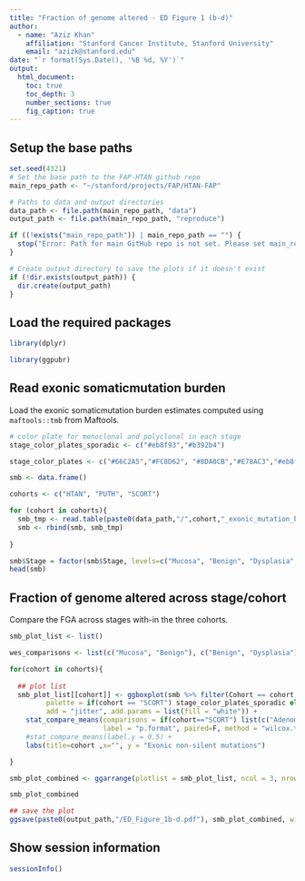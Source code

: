 ```yaml
---
title: "Fraction of genome altered - ED Figure 1 (b-d)"
author: 
  - name: "Aziz Khan"
    affiliation: "Stanford Cancer Institute, Stanford University"
    email: "azizk@stanford.edu"
date: "`r format(Sys.Date(), '%B %d, %Y')`"
output:
  html_document:
    toc: true
    toc_depth: 3
    number_sections: true
    fig_caption: true
---
```


## Setup the base paths
```r

set.seed(4321)
# Set the base path to the FAP-HTAN github repo
main_repo_path <- "~/stanford/projects/FAP/HTAN-FAP"

# Paths to data and output directories
data_path <- file.path(main_repo_path, "data")
output_path <- file.path(main_repo_path, "reproduce")

if ((!exists("main_repo_path")) | main_repo_path == "") {
  stop("Error: Path for main GitHub repo is not set. Please set main_repo_path <- '/path/to/repo/HTAN-FAP' and try again!")
}

# Create output directory to save the plots if it doesn't exist
if (!dir.exists(output_path)) {
  dir.create(output_path)
}
```

## Load the required packages

```r

library(dplyr)

library(ggpubr)

```


## Read exonic somaticmutation burden 
Load the exonic somaticmutation burden  estimates computed using `maftools::tmb` from Maftools.
```r

# color plate for monoclonal and polyclonal in each stage
stage_color_plates_sporadic <- c("#eb8f93","#b392b4")

stage_color_plates <- c("#66C2A5","#FC8D62", "#8DA0CB","#E78AC3","#eb8f93","#b392b4","#A6D854","#FFD92F","#E5C494","#B3B3B3")

smb <- data.frame()

cohorts <- c("HTAN", "PUTH", "SCORT")

for (cohort in cohorts){
  smb_tmp <- read.table(paste0(data_path,"/",cohort,"_exonic_mutation_burden.tsv"), sep = "\t", header = TRUE)
  smb <- rbind(smb, smb_tmp)
  
}

smb$Stage = factor(smb$Stage, levels=c("Mucosa", "Benign", "Dysplasia","AdCa", "Adenoma", "Carcinoma"))
head(smb)
```


## Fraction of genome altered across stage/cohort
Compare the FGA across stages with-in the three cohorts.

```r

smb_plot_list <- list()

wes_comparisons <- list(c("Mucosa", "Benign"), c("Benign", "Dysplasia"), c("Dysplasia", "Mucosa"))

for(cohort in cohorts){
   
  ## plot list
  smb_plot_list[[cohort]] <- ggboxplot(smb %>% filter(Cohort == cohort, Stage != "AdCa"), x="Stage", y="total", color ="Stage",
         palette = if(cohort == "SCORT") stage_color_plates_sporadic else stage_color_plates,
         add = "jitter", add.params = list(fill = "white")) +
    stat_compare_means(comparisons = if(cohort=="SCORT") list(c("Adenoma", "Carcinoma")) else wes_comparisons,
                       label = "p.format", paired=F, method = "wilcox.test", method.args = list(alternative = "two.sided")) +
    #stat_compare_means(label.y = 0.5) + 
    labs(title=cohort ,x="", y = "Exonic non-silent mutations")

}

smb_plot_combined <- ggarrange(plotlist = smb_plot_list, ncol = 3, nrow = 1, widths=c(2,2,1.5), labels = c("b","c","d"))

smb_plot_combined

## save the plot
ggsave(paste0(output_path,"/ED_Figure_1b-d.pdf"), smb_plot_combined, width = 12, height = 6)

```




## Show session information
```r
sessionInfo()
```

